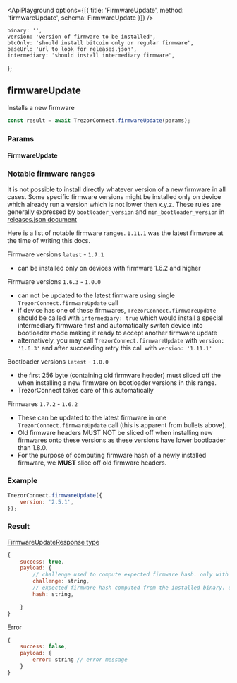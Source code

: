 

<ApiPlayground
    options={[{ title: 'FirmwareUpdate', method: 'firmwareUpdate', schema: FirmwareUpdate }]}
/>

    binary: '',
    version: 'version of firmware to be installed',
    btcOnly: 'should install bitcoin only or regular firmware',
    baseUrl: 'url to look for releases.json',
    intermediary: 'should install intermediary firmware',
};

## firmwareUpdate

Installs a new firmware

```javascript
const result = await TrezorConnect.firmwareUpdate(params);
```

### Params

#### FirmwareUpdate

<ParamsTable schema={FirmwareUpdate} descriptions={paramDescriptions} />

### Notable firmware ranges

It is not possible to install directly whatever version of a new firmware in all cases. Some specific firmware
versions might be installed only on device which already run a version which is not lower then x.y.z.
These rules are generally expressed by `bootloader_version` and `min_bootloader_version` in [releases.json document](https://data.trezor.io/firmware/t1b1/releases.json)

Here is a list of notable firmware ranges. `1.11.1` was the latest firmware at the time of writing this docs.

Firmware versions `latest` - `1.7.1`

-   can be installed only on devices with firmware 1.6.2 and higher

Firmware versions `1.6.3` - `1.0.0`

-   can not be updated to the latest firmware using single `TrezorConnect.firmwareUpdate` call
-   if device has one of these firmwares, `TrezorConnect.firmwareUpdate` should be called with `intermediary: true` which would install a special intermediary firmware first and automatically switch device into bootloader mode making it ready to accept another firmware update
-   alternatively, you may call `TrezorConnect.firmwareUpdate` with `version: '1.6.3'` and after succeeding retry this call with `version: '1.11.1'`

Bootloader versions `latest` - `1.8.0`

-   the first 256 byte (containing old firmware header) must sliced off the when installing a new firmware on bootloader versions in this range.
-   TrezorConnect takes care of this automatically

Firmwares `1.7.2` - `1.6.2`

-   These can be updated to the latest firmware in one `TrezorConnect.firmwareUpdate` call (this is apparent from bullets above).
-   Old firmware headers MUST NOT be sliced off when installing new firmwares onto these versions as these versions have lower bootloader than 1.8.0.
-   For the purpose of computing firmware hash of a newly installed firmware, we **MUST** slice off old firmware headers.

### Example

```javascript
TrezorConnect.firmwareUpdate({
    version: '2.5.1',
});
```

### Result

[FirmwareUpdateResponse type](https://github.com/trezor/trezor-suite/blob/develop/packages/connect/src/types/api/firmwareUpdate.ts)

```javascript
{
    success: true,
    payload: {
        // challenge used to compute expected firmware hash. only with firmware 1.11.1 and 2.5.1 or higher
        challenge: string,
        // expected firmware hash computed from the installed binary. only with firmware 1.11.1 and 2.5.1 or higher
        hash: string,

    }
}
```

Error

```javascript
{
    success: false,
    payload: {
        error: string // error message
    }
}
```
